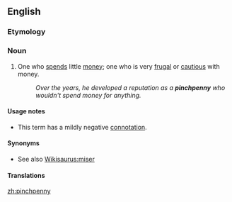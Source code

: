 ==English==

===Etymology===
{{compound|pinch|penny}}

===Noun===
{{en-noun|pinchpennies}}

# One who [[spends]] little [[money]]; one who is very [[frugal]] or [[cautious]] with money.
#:''Over the years, he developed a reputation as a '''pinchpenny''' who wouldn't spend money for anything.''

====Usage notes====
*This term has a mildly negative [[connotation]].

====Synonyms====
* See also [[Wikisaurus:miser]]

====Translations====
{{trans-top|fussy, particular}}
{{trans-mid}}
{{trans-bottom}}

[[zh:pinchpenny]]